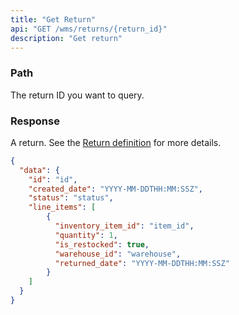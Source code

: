 ```yaml
---
title: "Get Return"
api: "GET /wms/returns/{return_id}"
description: "Get return"
---
```


<Snippet file="headers.mdx" />

### Path
<ParamField query="return_id" type="string" optional>
The return ID you want to query.
</ParamField>

### Response

<ResponseField name="data" type="return">

A return. See the [Return definition](/wms-api/returns/info) for more details.

<Snippet file="return.mdx" />

</ResponseField>

<ResponseExample>

```json Response
{
  "data": {
    "id": "id",
    "created_date": "YYYY-MM-DDTHH:MM:SSZ",
    "status": "status",
    "line_items": [
        {
          "inventory_item_id": "item_id",
          "quantity": 1,
          "is_restocked": true,
          "warehouse_id": "warehouse",
          "returned_date": "YYYY-MM-DDTHH:MM:SSZ"
        }
    ]
  }
}
```

</ResponseExample>
